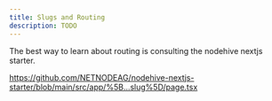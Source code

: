```yaml
---
title: Slugs and Routing
description: TODO
---
```


The best way to learn about routing is consulting the nodehive nextjs starter.

https://github.com/NETNODEAG/nodehive-nextjs-starter/blob/main/src/app/%5B...slug%5D/page.tsx